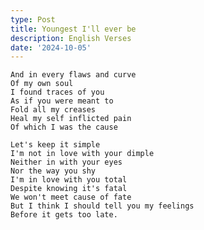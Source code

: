 ```yaml
---
type: Post
title: Youngest I'll ever be
description: English Verses
date: '2024-10-05'
---
```



```
And in every flaws and curve
Of my own soul
I found traces of you
As if you were meant to
Fold all my creases
Heal my self inflicted pain
Of which I was the cause
```



```
Let's keep it simple
I'm not in love with your dimple
Neither in with your eyes
Nor the way you shy
I'm in love with you total
Despite knowing it's fatal
We won't meet cause of fate
But I think I should tell you my feelings
Before it gets too late.
```

